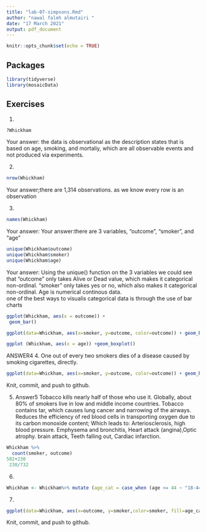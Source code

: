```yaml
---
title: "lab-07-simpsons.Rmd"
author: "nawal faleh almutairi "
date: "17 March 2021"
output: pdf_document
---
```


```r
knitr::opts_chunk$set(echo = TRUE)
```

## Packages

```r
library(tidyverse) 
library(mosaicData)
```


## Exercises


1.  
```r
?Whickham
```
    
Your answer:
the data is observational as the description states that is based on age, smoking, and mortaliy, which are all observable events and not produced via experiments.  

2.  
```r
nrow(Whickham)
```

Your answer;there are 1,314 observations. as we know every row is an observation

3.  

```r
names(Whickham)
```
Your answer:
Your answer:there are 3 variables, "outcome", "smoker", and "age"

```r
unique(Whickham$outcome)
unique(Whickham$smoker)
unique(Whickham$age)
```

Your answer: 
Using the unique() function on the 3 variables we could see that "outcome" only takes Alive or Dead value, which makes it categorical non-ordinal. "smoker" only takes yes or no, which also makes it categorical non-ordinal. Age is numerical continous data.                                                                                                                
one of the best ways to visualis categorical data is through the use of bar charts
```r
ggplot(Whickham, aes(x = outcome)) +
 geom_bar()
```


```r
ggplot(data=Whickham, aes(x=smoker, y=outcome, color=outcome)) + geom_bar(stat="identity")
```

```r
ggplot (Whickham, aes(x = age)) +geom_boxplot()
```
ANSWER4
4. One out of every two smokers dies of a disease caused by smoking cigarettes, directly.

```r
ggplot(data=Whickham, aes(x=smoker, y=outcome, color=outcome)) + geom_bar(stat="identity")    
```

Knit, commit, and push to github.

5. Answer5 
Tobacco kills nearly half of those who use it.
Globally, about 80% of smokers live in low and middle income countries.
Tobacco contains tar, which causes lung cancer and narrowing of the airways.
Reduces the efficiency of red blood cells in transporting oxygen due to its carbon monoxide content; Which leads to:
Arteriosclerosis, high blood pressure.
Emphysema and bronchitis, Heart attack (angina),Optic atrophy.
brain attack, Teeth falling out, Cardiac infarction.

```r
Whickham %>%
  count(smoker, outcome)
502+230
 230/732
```

6.

```r
Whickham <- Whickham%>% mutate (age_cat = case_when (age <= 44 ~ "18-44", age > 44. & age <= 64 ~ "45-64", age > 64 ~ "65+"))
```

7. 

```r
ggplot(data=Whickham, aes(x=outcome, y=smoker,color=smoker, fill=age_cat)) + geom_bar(stat="identity") +facet_wrap(~age_cat)
```

Knit, commit, and push to github.